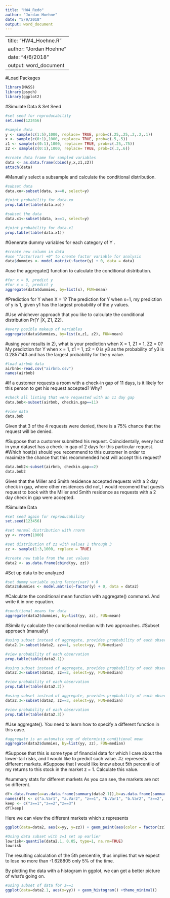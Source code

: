 ```yaml
---
title: "HW4_Redo"
author: "Jordan Hoehne"
date: "5/9/2018"
output: word_document
---
```

---
title: "HW4_Hoehne.R"
author: "Jordan Hoehne"
date: "4/6/2018"
output: word_document
---

#Load Packages
```r
library(MASS)
library(psych)
library(ggplot2)
```

#Simulate Data & Set Seed 
```r

#set seed for reproducability 
set.seed(123456)

#sample data 
y <- sample(c(1:5),1000, replace= TRUE, prob=c(.25,.25,.2,.2,.1)) 
x <- sample(c(0:1),1000, replace= TRUE, prob=c(.5,.5))
z1 <- sample(c(0:1),1000, replace= TRUE, prob=c(.25,.75))
z2 <- sample(c(0:1),1000, replace= TRUE, prob=c(.3,.6))

#create data frame for sampled variables 
data <- as.data.frame(cbind(y,x,z1,z2))
attach(data)
```

#Manually select a subsample and calculate the conditional distribution.
```r
#subset data
data.xo<-subset(data, x==0, select=y)

#joint probability for data.xo
prop.table(table(data.xo))
```

```r
#subset the data
data.x1<-subset(data, x==1, select=y)

#joint probability for data.x1
prop.table(table(data.x1))
```

#Generate dummy variables for each category of Y .
```r
#create new column in data 
#use "factor(var) +0" to create factor variable for analysis 
data$dummies <- model.matrix(~factor(y) + 0, data = data)
```

#use the aggregate() function to calculate the conditional distribution.
```r
#for x = 0, predict y
#for x = 1, predict y
aggregate(data$dummies, by=list(x), FUN=mean)
```

#Prediction for Y when X = 1?
The prediction for Y when x=1, my prediction of y is 1, given y1 has the largest probability of the y values.

#Use whichever approach that you like to calculate the conditional distribution Pr[Y |X, Z1, Z2].
```r
#every posible makeup of variables 
aggregate(data$dummies, by=list(x,z1, z2), FUN=mean)
```

#using your results in 2), what is your prediction when X = 1, Z1 = 1, Z2 = 0?
My prediction for Y when x = 1, z1 = 1, z2 = 0 is y3 as the probability of y3 is 0.2857143 and has 
the largest probability for the y value.

```r
#load airbnb data 
airbnb<-read.csv("airbnb.csv")
names(airbnb)
```

#If a customer requests a room with a check-in gap of 11 days, is it likely for this person to get his request accepted? Why?
```r
#check all listing that were requested with an 11 day gap
data.bnb<-subset(airbnb, checkin.gap==11)

#view data 
data.bnb
```
Given that 3 of the 4 requests were denied, there is a 75% chance that the request will be denied.

#Suppose that a customer submitted his request. Coincidentally, every host in your dataset has a check-in gap of 2 days for this particular request. 
#Which host(s) should you recommend to this customer in order to maximize the chance that this recommended host will accept this request?
```r
data.bnb2<-subset(airbnb, checkin.gap==2)
data.bnb2
```
Given that the Miller and Smith residence accepted requests with a 2 day check in gap, where other residences did not, I would recomend that guests request to book with the Miller and Smith residence as requests with a 2 day check in gap were accepted. 

#Simulate Data 
```r
#set seed again for reproducability 
set.seed(123456)

#set normal distribution with rnorm
yy <- rnorm(1000)

#set distribution of zz with values 1 through 3 
zz <- sample(1:3,1000, replace = TRUE)

#create new table from the set values 
data2 <- as.data.frame(cbind(yy, zz))
```

#Set up data to be analyzed
```r
#set dummy variable using factor(var) + 0 
data2$dummies <- model.matrix(~factor(y) + 0, data = data2)
```

#Calculate the conditional mean function with aggregate() command. And write it in one equation.
```r
#conditional means for data
aggregate(data2$dummies, by=list(yy, zz), FUN=mean)
```

#Similarly calculate the conditional median with two approaches.
#Subset approach (manually)
```r
#using subset instead of aggregate, provides propbability of each observation
data2.1<-subset(data2, zz==1, select=yy, FUN=median)

#view probability of each observation
prop.table(table(data2.1))
```

```r
#using subset instead of aggregate, provides propbability of each observation
data2.2<-subset(data2, zz==2, select=yy, FUN=median)

#view probability of each observation
prop.table(table(data2.2))
```

```r
#using subset instead of aggregate, provides propbability of each observation
data2.3<-subset(data2, zz==3, select=yy, FUN=median)

#view probability of each observation
prop.table(table(data2.3))
```

#Use aggregate(). You need to learn how to specify a different function in this case.
```r
#aggregate is an automatic way of determinig conditional mean
aggregate(data2$dummies, by=list(yy, zz), FUN=median)
```

#Suppose that this is some type of financial data for which I care about the lower-tail risks, and I would like to predict such value. 
#z represents different markets. 
#Suppose that I would like know about 5th percentile of my returns to this stock in the market z = 1. Calculate this value.

#summary stats for different markets
As you can see, the markets are not so different.
```r
df<-data.frame(a=as.data.frame(summary(data2.1)),b=as.data.frame(summary(data2.2)),c=as.data.frame(summary(data2.3)))
names(df) <- c("a.Var1", "a.Var2", "z==1", "b.Var1", "b.Var2", "z==2", "c.Var1", "c.Var2", "z==3")
keep <- c("z==1","z==2","z==3")
df[keep]
```

Here we can view the different markets which z represents 
```r
ggplot(data=data2, aes(x=yy, y=zz)) + geom_point(aes(color = factor(zz))) + ggtitle("Different Markets") + theme_minimal() + scale_color_discrete(name="zz", labels=c("zz==1", "zz==2", "zz==3"))
```


```r
#Using data subset with z=1 set up earlier
lowrisk<-quantile(data2.1, 0.05, type=1, na.rm=TRUE)
lowrisk
```

The resulting calculation of the 5th percentile, thus implies that we expect to lose no more than -1.628805 only 5% of the time.

By plotting the data with a histogram in ggplot, we can get a better picture of what's going on. 
```r
#using subset of data for z==1 
ggplot(data=data2.1, aes(x=yy)) + geom_histogram() +theme_minimal()
```

